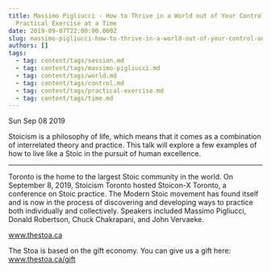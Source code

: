 ```yaml
---
title: Massimo Pigliucci - How to Thrive in a World out of Your Control, One
  Practical Exercise at a Time
date: 2019-09-07T22:00:00.000Z
slug: massimo-pigliucci-how-to-thrive-in-a-world-out-of-your-control-one-practical-exercise-at-a-time
authors: []
tags:
  - tag: content/tags/session.md
  - tag: content/tags/massimo-pigliucci.md
  - tag: content/tags/world.md
  - tag: content/tags/control.md
  - tag: content/tags/practical-exercise.md
  - tag: content/tags/time.md
---
```






Sun Sep 08 2019

Stoicism is a philosophy of life, which means that it comes as a combination of interrelated theory and practice. This talk will explore a few examples of how to live like a Stoic in the pursuit of human excellence.

***

Toronto is the home to the largest Stoic community in the world. On September 8, 2019, Stoicism Toronto hosted Stoicon-X Toronto, a conference on Stoic practice. The Modern Stoic movement has found itself and is now in the process of discovering and developing ways to practice both individually and collectively. Speakers included Massimo Pigliucci, Donald Robertson, Chuck Chakrapani, and John Vervaeke.

www.thestoa.ca

The Stoa is based on the gift economy. You can give us a gift here: www.thestoa.ca/gift


